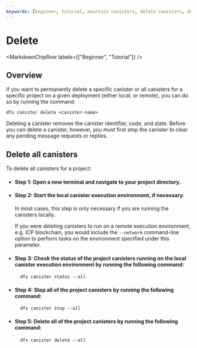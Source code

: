 ```yaml
---
keywords: [beginner, tutorial, maintain canisters, delete canisters, delete]
---
```




# Delete

<MarkdownChipRow labels={["Beginner", "Tutorial"]} />

## Overview

If you want to permanently delete a specific <GlossaryTooltip>canister</GlossaryTooltip> or all canisters for a specific project on a given deployment (either local, or remote), you can do so by running the command:

```
dfx canister delete <canister-name>
```

Deleting a canister removes the canister identifier, code, and state. Before you can delete a canister, however, you must first stop the canister to clear any pending message requests or replies.

## Delete all canisters

To delete all canisters for a project:

- #### Step 1:  Open a new terminal and navigate to your project directory.

- #### Step 2:  Start the local canister execution environment, if necessary.

    In most cases, this step is only necessary if you are running the canisters locally.

    If you were deleting canisters to run on a remote execution environment, e.g. ICP blockchain, you would include the `--network` command-line option to perform tasks on the environment specified under this parameter.

- #### Step 3:  Check the status of the project canisters running on the local canister execution environment by running the following command:

        dfx canister status --all

- #### Step 4:  Stop all of the project canisters by running the following command:

        dfx canister stop --all

- #### Step 5:  Delete all of the project canisters by running the following command:

        dfx canister delete --all